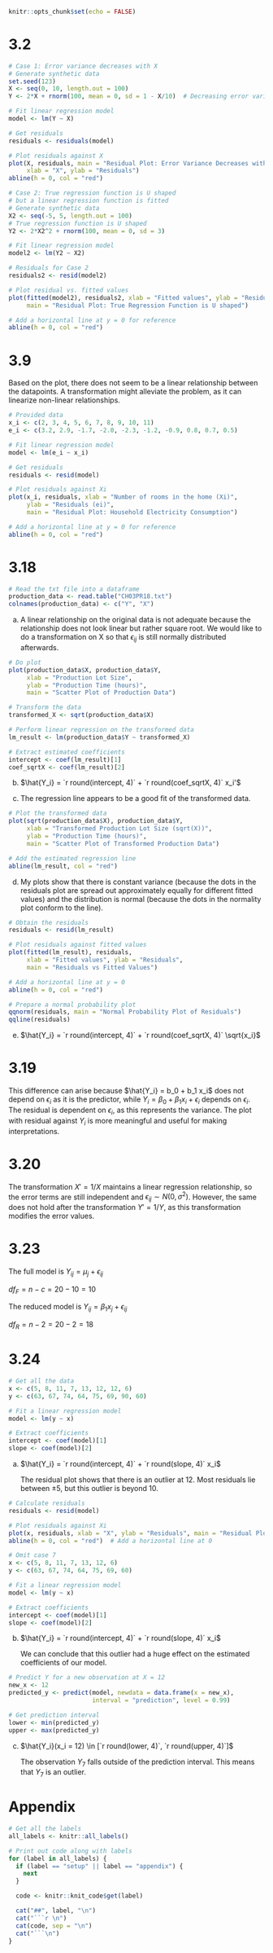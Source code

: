 ```r
knitr::opts_chunk$set(echo = FALSE)
```

# 3.2
```r
# Case 1: Error variance decreases with X
# Generate synthetic data
set.seed(123)
X <- seq(0, 10, length.out = 100)
Y <- 2*X + rnorm(100, mean = 0, sd = 1 - X/10)  # Decreasing error variance

# Fit linear regression model
model <- lm(Y ~ X)

# Get residuals
residuals <- residuals(model)

# Plot residuals against X
plot(X, residuals, main = "Residual Plot: Error Variance Decreases with X",
     xlab = "X", ylab = "Residuals")
abline(h = 0, col = "red")

# Case 2: True regression function is U shaped
# but a linear regression function is fitted
# Generate synthetic data
X2 <- seq(-5, 5, length.out = 100)
# True regression function is U shaped
Y2 <- 2*X2^2 + rnorm(100, mean = 0, sd = 3)

# Fit linear regression model
model2 <- lm(Y2 ~ X2)

# Residuals for Case 2
residuals2 <- resid(model2)

# Plot residual vs. fitted values
plot(fitted(model2), residuals2, xlab = "Fitted values", ylab = "Residuals",
     main = "Residual Plot: True Regression Function is U shaped")

# Add a horizontal line at y = 0 for reference
abline(h = 0, col = "red")
```

# 3.9
Based on the plot, there does not seem to be a linear relationship between the datapoints. A transformation might alleviate the problem, as it can linearize non-linear relationships.

```r
# Provided data
x_i <- c(2, 3, 4, 5, 6, 7, 8, 9, 10, 11)
e_i <- c(3.2, 2.9, -1.7, -2.0, -2.3, -1.2, -0.9, 0.8, 0.7, 0.5)

# Fit linear regression model
model <- lm(e_i ~ x_i)

# Get residuals
residuals <- resid(model)

# Plot residuals against Xi
plot(x_i, residuals, xlab = "Number of rooms in the home (Xi)",
     ylab = "Residuals (ei)",
     main = "Residual Plot: Household Electricity Consumption")

# Add a horizontal line at y = 0 for reference
abline(h = 0, col = "red")
```

# 3.18
```r
# Read the txt file into a dataframe
production_data <- read.table("CH03PR18.txt")
colnames(production_data) <- c("Y", "X")
```

a. A linear relationship on the original data is not adequate because the relationship does not look linear but rather square root. We would like to do a transformation on X so that $\epsilon_{ij}$ is still normally distributed afterwards.

```r
# Do plot
plot(production_data$X, production_data$Y,
     xlab = "Production Lot Size",
     ylab = "Production Time (hours)",
     main = "Scatter Plot of Production Data")
```

```r
# Transform the data
transformed_X <- sqrt(production_data$X)

# Perform linear regression on the transformed data
lm_result <- lm(production_data$Y ~ transformed_X)

# Extract estimated coefficients
intercept <- coef(lm_result)[1]
coef_sqrtX <- coef(lm_result)[2]
```

b. $\hat{Y_i} = `r round(intercept, 4)` + `r round(coef_sqrtX, 4)` x_i'$

c. The regression line appears to be a good fit of the transformed data.

```r
# Plot the transformed data
plot(sqrt(production_data$X), production_data$Y, 
     xlab = "Transformed Production Lot Size (sqrt(X))", 
     ylab = "Production Time (hours)",
     main = "Scatter Plot of Transformed Production Data")

# Add the estimated regression line
abline(lm_result, col = "red")
```

d. My plots show that there is constant variance (because the dots in the residuals plot are spread out approximately equally for different fitted values) and the distribution is normal (because the dots in the normality plot conform to the line).

```r
# Obtain the residuals
residuals <- resid(lm_result)

# Plot residuals against fitted values
plot(fitted(lm_result), residuals,
     xlab = "Fitted values", ylab = "Residuals",
     main = "Residuals vs Fitted Values")

# Add a horizontal line at y = 0
abline(h = 0, col = "red")

# Prepare a normal probability plot
qqnorm(residuals, main = "Normal Probability Plot of Residuals")
qqline(residuals)
```

e. $\hat{Y_i} = `r round(intercept, 4)` + `r round(coef_sqrtX, 4)` \sqrt{x_i}$

# 3.19
This difference can arise because $\hat{Y_i} = b_0 + b_1 x_i$ does not depend on $\epsilon_i$ as it is the predictor, while $Y_i = \beta_0 + \beta_1 x_i + \epsilon_i$ depends on $\epsilon_i$. The residual is dependent on $\epsilon_i$, as this represents the variance. The plot with residual against $Y_i$ is more meaningful and useful for making interpretations.

# 3.20
The transformation $X' = 1 / X$ maintains a linear regression relationship, so the error terms are still independent and $\epsilon_{ij} \sim N(0, \sigma^2)$. However, the same does not hold after the transformation $Y' = 1 / Y$, as this transformation modifies the error values.

# 3.23
The full model is $Y_{ij} = \mu_j + \epsilon_{ij}$

$df_F = n - c = 20 - 10 = 10$

The reduced model is $Y_{ij} = \beta_1 x_j + \epsilon_{ij}$

$df_R = n - 2 = 20 - 2 = 18$

# 3.24
```r
# Get all the data
x <- c(5, 8, 11, 7, 13, 12, 12, 6)
y <- c(63, 67, 74, 64, 75, 69, 90, 60)

# Fit a linear regression model
model <- lm(y ~ x)

# Extract coefficients
intercept <- coef(model)[1]
slope <- coef(model)[2]
```
a. $\hat{Y_i} = `r round(intercept, 4)` + `r round(slope, 4)` x_i$

   The residual plot shows that there is an outlier at $12$. Most residuals lie between $\pm 5$, but this outlier is beyond $10$.

```r
# Calculate residuals
residuals <- resid(model)

# Plot residuals against Xi
plot(x, residuals, xlab = "X", ylab = "Residuals", main = "Residual Plot")
abline(h = 0, col = "red")  # Add a horizontal line at 0
```

```r
# Omit case 7
x <- c(5, 8, 11, 7, 13, 12, 6)
y <- c(63, 67, 74, 64, 75, 69, 60)

# Fit a linear regression model
model <- lm(y ~ x)

# Extract coefficients
intercept <- coef(model)[1]
slope <- coef(model)[2]
```

b. $\hat{Y_i} = `r round(intercept, 4)` + `r round(slope, 4)` x_i$

   We can conclude that this outlier had a huge effect on the estimated coefficients of our model.

```r
# Predict Y for a new observation at X = 12
new_x <- 12
predicted_y <- predict(model, newdata = data.frame(x = new_x),
                       interval = "prediction", level = 0.99)

# Get prediction interval
lower <- min(predicted_y)
upper <- max(predicted_y)
```

c. $\hat{Y_i}(x_i = 12) \in [`r round(lower, 4)`, `r round(upper, 4)`]$

   The observation $Y_7$ falls outside of the prediction interval. This means that $Y_7$ is an outlier.

# Appendix
```r
# Get all the labels
all_labels <- knitr::all_labels()

# Print out code along with labels
for (label in all_labels) {
  if (label == "setup" || label == "appendix") {
    next
  }

  code <- knitr::knit_code$get(label)

  cat("##", label, "\n")
  cat("```r \n")
  cat(code, sep = "\n")
  cat("```\n")
}
```
